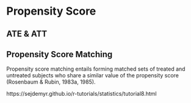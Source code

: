# Propensity Score 

## ATE & ATT



## Propensity Score Matching

Propensity score matching entails forming matched sets of treated and untreated subjects who share a similar value of the propensity score (Rosenbaum & Rubin, 1983a, 1985).

https://sejdemyr.github.io/r-tutorials/statistics/tutorial8.html
